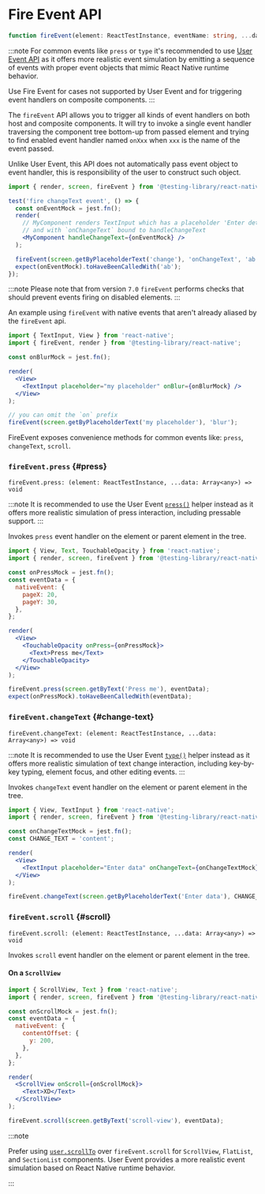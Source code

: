# Fire Event API

```ts
function fireEvent(element: ReactTestInstance, eventName: string, ...data: unknown[]): void;
```

:::note
For common events like `press` or `type` it's recommended to use [User Event API](UserEvent.md) as it offers
more realistic event simulation by emitting a sequence of events with proper event objects that mimic React Native runtime behavior.

Use Fire Event for cases not supported by User Event and for triggering event handlers on composite components.
:::

The `fireEvent` API allows you to trigger all kinds of event handlers on both host and composite components. It will try to invoke a single event handler traversing the component tree bottom-up from passed element and trying to find enabled event handler named `onXxx` when `xxx` is the name of the event passed.

Unlike User Event, this API does not automatically pass event object to event handler, this is responsibility of the user to construct such object.

```jsx
import { render, screen, fireEvent } from '@testing-library/react-native';

test('fire changeText event', () => {
  const onEventMock = jest.fn();
  render(
    // MyComponent renders TextInput which has a placeholder 'Enter details'
    // and with `onChangeText` bound to handleChangeText
    <MyComponent handleChangeText={onEventMock} />
  );

  fireEvent(screen.getByPlaceholderText('change'), 'onChangeText', 'ab');
  expect(onEventMock).toHaveBeenCalledWith('ab');
});
```

:::note
Please note that from version `7.0` `fireEvent` performs checks that should prevent events firing on disabled elements.
:::

An example using `fireEvent` with native events that aren't already aliased by the `fireEvent` api.

```jsx
import { TextInput, View } from 'react-native';
import { fireEvent, render } from '@testing-library/react-native';

const onBlurMock = jest.fn();

render(
  <View>
    <TextInput placeholder="my placeholder" onBlur={onBlurMock} />
  </View>
);

// you can omit the `on` prefix
fireEvent(screen.getByPlaceholderText('my placeholder'), 'blur');
```

FireEvent exposes convenience methods for common events like: `press`, `changeText`, `scroll`.

### `fireEvent.press` {#press}

```
fireEvent.press: (element: ReactTestInstance, ...data: Array<any>) => void
```

:::note
It is recommended to use the User Event [`press()`](UserEvent.md#press) helper instead as it offers more realistic simulation of press interaction, including pressable support.
:::

Invokes `press` event handler on the element or parent element in the tree.

```jsx
import { View, Text, TouchableOpacity } from 'react-native';
import { render, screen, fireEvent } from '@testing-library/react-native';

const onPressMock = jest.fn();
const eventData = {
  nativeEvent: {
    pageX: 20,
    pageY: 30,
  },
};

render(
  <View>
    <TouchableOpacity onPress={onPressMock}>
      <Text>Press me</Text>
    </TouchableOpacity>
  </View>
);

fireEvent.press(screen.getByText('Press me'), eventData);
expect(onPressMock).toHaveBeenCalledWith(eventData);
```

### `fireEvent.changeText` {#change-text}

```
fireEvent.changeText: (element: ReactTestInstance, ...data: Array<any>) => void
```

:::note
It is recommended to use the User Event [`type()`](UserEvent.md#type) helper instead as it offers more realistic simulation of text change interaction, including key-by-key typing, element focus, and other editing events.
:::

Invokes `changeText` event handler on the element or parent element in the tree.

```jsx
import { View, TextInput } from 'react-native';
import { render, screen, fireEvent } from '@testing-library/react-native';

const onChangeTextMock = jest.fn();
const CHANGE_TEXT = 'content';

render(
  <View>
    <TextInput placeholder="Enter data" onChangeText={onChangeTextMock} />
  </View>
);

fireEvent.changeText(screen.getByPlaceholderText('Enter data'), CHANGE_TEXT);
```

### `fireEvent.scroll` {#scroll}

```
fireEvent.scroll: (element: ReactTestInstance, ...data: Array<any>) => void
```

Invokes `scroll` event handler on the element or parent element in the tree.

#### On a `ScrollView`

```jsx
import { ScrollView, Text } from 'react-native';
import { render, screen, fireEvent } from '@testing-library/react-native';

const onScrollMock = jest.fn();
const eventData = {
  nativeEvent: {
    contentOffset: {
      y: 200,
    },
  },
};

render(
  <ScrollView onScroll={onScrollMock}>
    <Text>XD</Text>
  </ScrollView>
);

fireEvent.scroll(screen.getByText('scroll-view'), eventData);
```

:::note

Prefer using [`user.scrollTo`](./UserEvent.md#scrollto) over `fireEvent.scroll` for `ScrollView`, `FlatList`, and `SectionList` components. User Event provides a more realistic event simulation based on React Native runtime behavior.

:::
